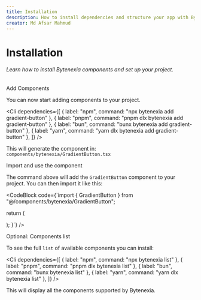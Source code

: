 ```yaml
---
title: Installation
description: How to install dependencies and structure your app with Bytenexia.
creator: Md Afsar Mahmud
---
```


# Installation

###### Learn how to install Bytenexia components and set up your project.

<Steps>

<Step>Add Components</Step>

You can now start adding components to your project.

<Cli
  dependencies={[
    { label: "npm", command: "npx bytenexia add gradient-button" },
    { label: "pnpm", command: "pnpm dlx bytenexia add gradient-button" },
    { label: "bun", command: "bunx bytenexia add gradient-button" },
    { label: "yarn", command: "yarn dlx bytenexia add gradient-button" },
  ]}
/>

This will generate the component in: `components/bytenexia/GradientButton.tsx`

<Step>Import and use the component</Step>

The command above will add the `GradientButton` component to your project. You can then import it like this:

<CodeBlock
code={`import { GradientButton } from "@/components/bytenexia/GradientButton";

  return (
    <div>
      <GradientButton />
    </div>
  );
}`}
/>

<Step>Optional: Components list</Step>

To see the full `list` of available components you can install:

<Cli
  dependencies={[
    { label: "npm", command: "npx bytenexia list" },
    { label: "pnpm", command: "pnpm dlx bytenexia list" },
    { label: "bun", command: "bunx bytenexia list" },
    { label: "yarn", command: "yarn dlx bytenexia list" },
  ]}
/>

This will display all the components supported by Bytenexia.

</Steps>
